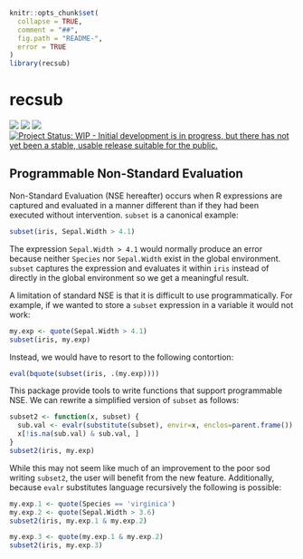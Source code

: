 <!-- README.md is generated from README.Rmd. Please edit that file -->

```r
knitr::opts_chunk$set(
  collapse = TRUE,
  comment = "##",
  fig.path = "README-",
  error = TRUE
)
library(recsub)
```

# recsub

[![](https://travis-ci.org/brodieG/recsub.svg?branch=master)](https://travis-ci.org/brodieG/recsub)
[![](https://codecov.io/github/brodieG/recsub/coverage.svg?branch=master)](https://codecov.io/github/brodieG/recsub?branch=master)
[![](http://www.r-pkg.org/badges/version/recsub)](https://cran.r-project.org/package=recsub)
[![Project Status: WIP - Initial development is in progress, but there has not yet been a stable, usable release suitable for the public.](http://www.repostatus.org/badges/latest/wip.svg)](http://www.repostatus.org/#wip)

## Programmable Non-Standard Evaluation

Non-Standard Evaluation (NSE hereafter) occurs when R expressions are
captured and evaluated in a manner different than if they had been executed
without intervention.  `subset` is a canonical example:

```r
subset(iris, Sepal.Width > 4.1)
```

The expression `Sepal.Width > 4.1` would normally produce
an error because neither `Species` nor `Sepal.Width` exist in the global
environment.  `subset` captures the expression and evaluates it within `iris`
instead of directly in the global environment so we get a meaningful result.

A limitation of standard NSE is that it is difficult to use programmatically.
For example, if we wanted to store a `subset` expression in a variable it would
not work:

```r
my.exp <- quote(Sepal.Width > 4.1)
subset(iris, my.exp)
```

Instead, we would have to resort to the following contortion:

```r
eval(bquote(subset(iris, .(my.exp))))
```

This package provide tools to write functions that support programmable NSE.  We
can rewrite a simplified version of `subset` as follows:

```r
subset2 <- function(x, subset) {
  sub.val <- evalr(substitute(subset), envir=x, enclos=parent.frame())
  x[!is.na(sub.val) & sub.val, ]
}
subset2(iris, my.exp)
```

While this may not seem like much of an improvement to the poor sod writing
`subset2`, the user will benefit from the new feature.  Additionally, because
`evalr` substitutes language recursively the following is possible:

```r
my.exp.1 <- quote(Species == 'virginica')
my.exp.2 <- quote(Sepal.Width > 3.6)
subset2(iris, my.exp.1 & my.exp.2)

my.exp.3 <- quote(my.exp.1 & my.exp.2)
subset2(iris, my.exp.3)
```


